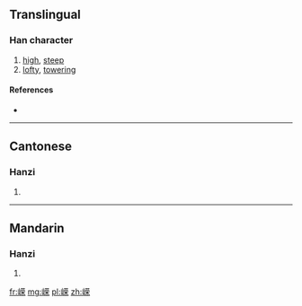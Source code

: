 {{also|嶸}}
==Translingual==

===Han character===
{{Han char|rn=46|rad=山|as=09|sn=12|four=|canj=山廿月木 (UTBD)|ids=⿰[[山]][[荣]]}}

# [[high]], [[steep]]
# [[lofty]], [[towering]]

====References====
* {{Han ref|kx=0316.381|hdz=10785.030|uh=5D58|ud=23896}}

----

==Cantonese==

===Hanzi===
{{yue-hanzi|jyut=|y=wing4|tra=嶸}}

# {{defn|lang=yue|sort=山09}}

----

==Mandarin==

===Hanzi===
{{cmn-hanzi|tra=嶸|pin=[[róng]] ([[rong2]])|wg=jung<sup>2</sup>}}

# {{defn|lang=cmn|sort=山09}}

[[fr:嵘]]
[[mg:嵘]]
[[pl:嵘]]
[[zh:嵘]]